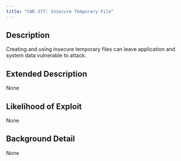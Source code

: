 ```yaml
---
title: "CWE-377: Insecure Temporary File"
---
```


## Description
Creating and using insecure temporary files can leave application and system data vulnerable to attack.

## Extended Description
None

## Likelihood of Exploit
None

## Background Detail
None
        